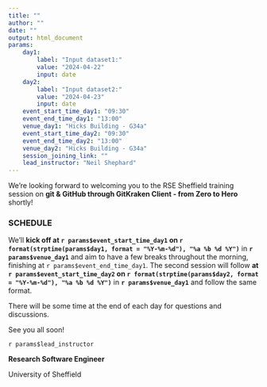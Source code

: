 ```yaml
---
title: ""
author: ""
date: ""
output: html_document
params:
    day1:
        label: "Input dataset1:"
        value: "2024-04-22"
        input: date
    day2:
        label: "Input dataset2:"
        value: "2024-04-23"
        input: date
    event_start_time_day1: "09:30"
    event_end_time_day1: "13:00"
    venue_day1: "Hicks Building - G34a"
    event_start_time_day2: "09:30"
    event_end_time_day2: "13:00"
    venue_day2: "Hicks Building - G34a"
    session_joining_link: ""
    lead_instructor: "Neil Shephard"
---
```



<!--- Send this email the morning of the event --->

We're looking forward to welcoming you to the RSE Sheffield training session on **git & GitHub through GitKraken Client
 - from Zero to Hero** shortly!

### SCHEDULE

We’ll **kick off at `r params$event_start_time_day1` on `r format(strptime(params$day1, format = "%Y-%m-%d"), "%a %b %d
%Y")`** in **`r params$venue_day1`** and aim to have a few breaks throughout the morning, finishing
at `r params$event_end_time_day1`. The second session will follow **at `r params$event_start_time_day2` on
`r format(strptime(params$day2, format = "%Y-%m-%d"), "%a %b %d %Y")`**  in **`r params$venue_day1`** and follow the
same format.

There will be some time at the end of each day for questions and discussions.



See you all soon!

`r params$lead_instructor`

**Research Software Engineer**

University of Sheffield
